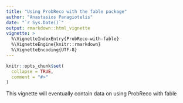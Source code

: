 ```yaml
---
title: "Using ProbReco with the fable package"
author: "Anastasios Panagiotelis"
date: "`r Sys.Date()`"
output: rmarkdown::html_vignette
vignette: >
  %\VignetteIndexEntry{ProbReco-with-fable}
  %\VignetteEngine{knitr::rmarkdown}
  %\VignetteEncoding{UTF-8}
---
```


```r
knitr::opts_chunk$set(
  collapse = TRUE,
  comment = "#>"
)
```

This vignette will eventually contain data on using ProbReco with fable